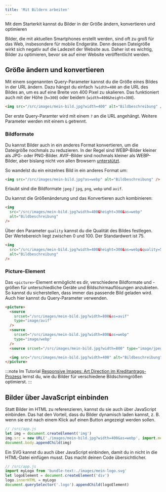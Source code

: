 ```yaml
---
title: 'Mit Bildern arbeiten'
---
```



<Lead>
  Mit dem Starterkit kannst du Bilder in der Größe ändern, konvertieren und
  optimieren
</Lead>

Bilder, die mit aktuellen Smartphones erstellt werden, sind oft zu groß für das Web, insbesondere für mobile Endgeräte. Denn dessen Dateigröße wirkt sich negativ auf die Ladezeit der Website aus. Daher ist es wichtig, Bilder zu optimieren, bevor sie auf einer Website veröffentlicht werden.

## Größe ändern und konvertieren

Mit einem sogenannten Query-Parameter kannst du die Größe eines Bildes in der URL ändern. Dazu hängst du einfach `?width=400` an die URL des Bildes an, um es auf eine Breite von 400 Pixel zu skalieren. Das funktioniert auch mit der Höhe (`h=300`) oder beidem (`width=400&height=300`).

```html
<img src="/src/images/mein-bild.jpg?width=400" alt="Bildbeschreibung" />
```

Der erste Query-Paramter wird mit einem `?` an die URL angehängt. Weitere Parameter werden mit einem `&` getrennt.

### Bildformate

Du kannst Bilder auch in ein anderes Format konvertieren, um die Dateigröße nochmals zu reduzieren. In der Regel sind WEBP-Bilder kleiner als JPG- oder PNG-Bilder. AVIF-Bilder sind nochmals kleiner als WEBP-Bilder, aber bislang nicht von allen Browsern [unterstützt](https://caniuse.com/?search=image%20format).

So wandelst du ein einzelnes Bild in ein anderes Format um:

```html
<img src="/src/images/mein-bild.jpg?as=webp" alt="Bildbeschreibung" />
```

Erlaubt sind die Bildformate `jpeg` / `jpg`, `png`, `webp` und `avif`.

Du kannst die Größenänderung und das Konvertieren auch kombinieren:

```html
<img
  src="/src/images/mein-bild.jpg?width=400&height=300&as=webp"
  alt="Bildbeschreibung"
/>
```

Über den Parameter `quality` kannst du die Qualität des Bildes festlegen. Der Wertebereich liegt zwischen 0 und 100. Der Standardwert ist 75.

```html
<img
  src="/src/images/mein-bild.jpg?width=400&height=300&as=webp&quality=50"
  alt="Bildbeschreibung"
/>
```

### Picture-Element

Das `<picture>`-Element ermöglicht es dir, verschiedene Bildformate und -größen für unterschiedliche Geräte und Bildschirmauflösungen anzubieten. So kannst du sicherstellen, dass immer das passende Bild geladen wird. Auch hier kannst du Query-Parameter verwenden.

```html
<picture>
  <source
    srcset="/src/images/mein-bild.jpg?width=800&as=avif"
    type="image/avif"
  />
  <source
    srcset="/src/images/mein-bild.jpg?width=800&as=webp"
    type="image/webp"
  />
  <source srcset="/src/images/mein-bild.jpg?width=800" type="image/jpeg" />

  <img src="/src/images/mein-bild.jpg?width=400" alt="Bildbeschreibung" />
</picture>
```

:::note
Im Tutorial [Responsive Images: Art Direction im Kreditantrags-Prozess](https://hawk-gt1191.de/tutorials/art-direction-im-kreditantragsprozess) lernst du, wie du Bilder für verschiedene Bildschirmgrößen optimierst.
:::

## Bilder über JavaScript einbinden

Statt Bilder im HTML zu referenzieren, kannst du sie auch über JavaScript einbinden. Das hat den Vorteil, dass du Bilder dynamisch laden kannst, z. B. wenn sie erst nach einem Klick auf einen Button angezeigt werden sollen.

```js
// /src/app.js
let img = document.createElement('img')
img.src = new URL('./images/mein-bild.jpg?width=400&as=webp', import.meta.url)
document.body.appendChild(img)
```

Ein SVG kannst du auch über JavaScript einbinden, damit du in nicht in die HTML-Datei einfügen musst. Das macht deinen Code übersichtlicher.

```js
// /src/app.js
import myLogo from 'bundle-text:./images/mein-logo.svg'
let logoElement = document.createElement('div')
logo.innerHTML = myLogo
document.querySelector('.logo').appendChild(logoElement)
```
